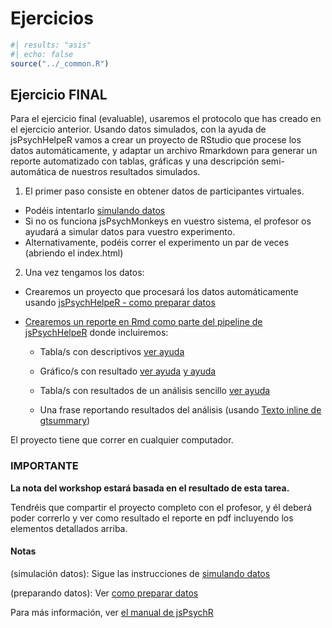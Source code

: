 # Ejercicios


```r
#| results: "asis"
#| echo: false
source("../_common.R")
```


## Ejercicio FINAL

Para el ejercicio final (evaluable), usaremos el protocolo que has creado en el ejercicio anterior. Usando datos simulados, con la ayuda de jsPsychHelpeR vamos a crear un proyecto de RStudio que procese los datos automáticamente, y adaptar un archivo Rmarkdown para generar un reporte automatizado con tablas, gráficas y una descripción semi-automática de nuestros resultados simulados.  


1) El primer paso consiste en obtener datos de participantes virtuales.

- Podéis intentarlo [simulando datos](09-experimentos-reproducibles.html#jspsychmonkeys-como-simular-datos)
- Si no os funciona jsPsychMonkeys en vuestro sistema, el profesor os ayudará a simular datos para vuestro experimento.
- Alternativamente, podéis correr el experimento un par de veces (abriendo el index.html)

2) Una vez tengamos los datos:

-   Crearemos un proyecto que procesará los datos automáticamente usando [jsPsychHelpeR - como preparar datos](09-experimentos-reproducibles.html#jspsychhelper-como-preparar-datos)

-   [Crearemos un reporte en Rmd como parte del pipeline de jsPsychHelpeR](09-experimentos-reproducibles.html#como-crear-un-reporte-dentro-del-jspsychhelper) donde incluiremos:

    -   Tabla/s con descriptivos [ver ayuda](#tablas-descriptivos)

    -   Gráfico/s con resultado [ver ayuda](01-introduccion_visualizacion.html#visualización-de-datos-con-ggplot2) [y ayuda](02-visualizacion-avanzada.html)

    -   Tabla/s con resultados de un análisis sencillo [ver ayuda](#tablas-resultados-inferenciales)

    -   Una frase reportando resultados del análisis (usando [Texto inline de gtsummary](07-analisis-datos-inferencial.html#texto-inline))

El proyecto tiene que correr en cualquier computador.  


### IMPORTANTE {-}

**La nota del workshop estará basada en el resultado de esta tarea.**  

Tendréis que compartir el proyecto completo con el profesor, y él deberá poder correrlo y ver como resultado el reporte en pdf incluyendo los elementos detallados arriba.  


#### Notas {.ejercicio .unnumbered}

(simulación datos): Sigue las instrucciones de [simulando datos](09-experimentos-reproducibles.html#jspsychmonkeys-como-simular-datos)\

(preparando datos): Ver [como preparar datos](09-experimentos-reproducibles.html#jspsychhelper-como-preparar-datos)\

Para más información, ver [el manual de jsPsychR](https://gorkang.github.io/jsPsychRmanual/qmd/02-QuickGuide.html#QuickGuidejsPsychHelpeR)\
